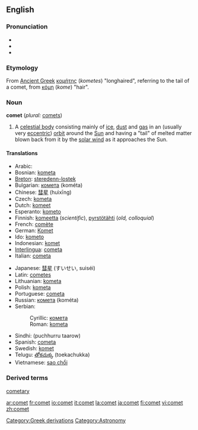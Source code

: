 ==English==
===Pronunciation===
*{{AHD|kŏm'ət}}
*{{IPA|/ˈkɒmət/}}
*{{SAMPA|/"kQm@t/}}

=== Etymology ===
From [[Ancient Greek]] [[κομήτης]] (''kometes'') "longhaired", referring to the tail of a comet, from [[κόμη]] (''kome'') "hair".

===Noun===
'''comet''' (''plural:'' [[comets]])

#A [[celestial body]] consisting mainly of [[ice]], [[dust]] and [[gas]] in an (usually very [[eccentric]]) [[orbit]] around the [[Sun]] and having a "tail" of melted matter blown back from it by the [[solar wind]] as it approaches the Sun.

====Translations====
{{top}}
*Arabic: {{ARchar|[[مذنب]]}} {{Unicode|(muðánnab)}} {{m}}
*Bosnian: [[kometa#Bosnian|kometa]] {{f}}
*[[Breton]]: [[steredenn-lostek]] {{f}}
*Bulgarian: [[комета]] (kométa) {{f}}
*Chinese: [[彗星]] (huìxīng)
*Czech: [[kometa]] {{f}}
*Dutch: [[komeet]] {{m}}
*Esperanto: [[kometo]]
*Finnish: [[komeetta]] (''scientific''), [[pyrstötähti]] (''old, colloquial'')
*French: [[comète]] {{f}}
*German: [[Komet]] {{m}}
*Ido: [[kometo]]
*Indonesian: [[komet]]
*[[Interlingua]]: [[cometa]]
*Italian: [[cometa]] {{f}}
{{mid}}
*Japanese: [[彗星]] (すいせい, suiséi)
*Latin: [[cometes]] {{m}}
*Lithuanian: [[kometa]] {{f}}
*Polish: [[kometa]] {{f}}
*Portuguese: [[cometa]] {{m}}
*Russian: [[комета]] (kométa) {{f}}
*Serbian:
*:Cyrillic: [[комета#Serbian|комета]] {{f}}
*:Roman: [[kometa#Serbian|kometa]] {{f}}
*Sindhi: {{SDchar|[[پُڇُڙُ تارو]]}} (puchhurru taarow) {{m}}
*Spanish: [[cometa]] {{m}}
*Swedish: [[komet]] {{c}}
*Telugu: [[తోకచుక్క]] (toekachukka)
*Vietnamese: [[sao chổi]]
{{bottom}}

===Derived terms===
[[cometary]]

[[Category:Greek derivations]]
[[Category:Astronomy]]

[[ar:comet]]
[[fr:comet]]
[[io:comet]]
[[it:comet]]
[[la:comet]]
[[ja:comet]]
[[fi:comet]]
[[vi:comet]]
[[zh:comet]]